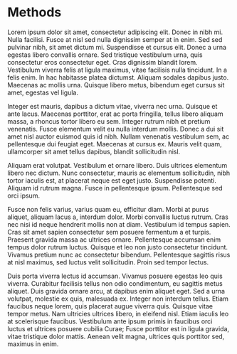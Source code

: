 # Methods

Lorem ipsum dolor sit amet, consectetur adipiscing elit. Donec in nibh mi. Nulla facilisi. Fusce at nisl sed nulla dignissim semper at in enim. Sed sed pulvinar nibh, sit amet dictum mi. Suspendisse et cursus elit. Donec a urna egestas libero convallis ornare. Sed tristique vestibulum urna, quis consectetur eros consectetur eget. Cras dignissim blandit lorem. Vestibulum viverra felis at ligula maximus, vitae facilisis nulla tincidunt. In a felis enim. In hac habitasse platea dictumst. Aliquam sodales dapibus justo. Maecenas ac mollis urna. Quisque libero metus, bibendum eget cursus sit amet, egestas vel ligula.

Integer est mauris, dapibus a dictum vitae, viverra nec urna. Quisque et ante lacus. Maecenas porttitor, erat ac porta fringilla, tellus libero aliquam massa, a rhoncus tortor libero eu sem. Integer rutrum nibh et pretium venenatis. Fusce elementum velit eu nulla interdum mollis. Donec a dui sit amet nisl auctor euismod quis id nibh. Nullam venenatis vestibulum sem, ac pellentesque dui feugiat eget. Maecenas at cursus ex. Mauris velit quam, ullamcorper sit amet tellus dapibus, blandit sollicitudin nisl.

Aliquam erat volutpat. Vestibulum et ornare libero. Duis ultrices elementum libero nec dictum. Nunc consectetur, mauris ac elementum sollicitudin, nibh tortor iaculis est, at placerat neque est eget justo. Suspendisse potenti. Aliquam id rutrum magna. Fusce in pellentesque ipsum. Pellentesque sed orci ipsum.

Fusce non felis varius, varius quam eu, efficitur diam. Morbi at purus aliquet, aliquam lacus a, interdum dolor. Morbi convallis luctus rutrum. Cras nec nisi id neque hendrerit mollis non at diam. Vestibulum id tempus sapien. Cras sit amet sapien consectetur sem posuere fermentum a et turpis. Praesent gravida massa ac ultrices ornare. Pellentesque accumsan enim tempus dolor rutrum luctus. Quisque et leo non justo consectetur tincidunt. Vivamus pretium nunc ac consectetur bibendum. Pellentesque sagittis risus at nisl maximus, sed luctus velit sollicitudin. Proin sed tempor lectus.

Duis porta viverra lectus id accumsan. Vivamus posuere egestas leo quis viverra. Curabitur facilisis tellus non odio condimentum, eu sagittis metus aliquet. Duis gravida ornare arcu, at dapibus enim aliquet eget. Sed a urna volutpat, molestie ex quis, malesuada ex. Integer non interdum tellus. Etiam faucibus neque lorem, quis placerat augue viverra quis. Quisque vitae tempor metus. Nam ultricies ultrices libero, in eleifend nisl. Etiam iaculis leo at scelerisque faucibus. Vestibulum ante ipsum primis in faucibus orci luctus et ultrices posuere cubilia Curae; Fusce porttitor est in ligula gravida, vitae tristique dolor mattis. Aenean velit magna, ultrices quis porttitor sed, maximus in enim.
